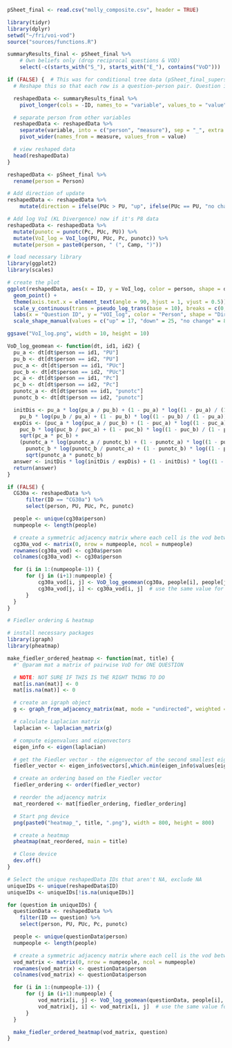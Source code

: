 
```r
pSheet_final <- read.csv("molly_composite.csv", header = TRUE)
```

```r
library(tidyr)
library(dplyr)
setwd("~/fri/voi-vod")
source("sources/functions.R")
```

```r
summaryResults_final <- pSheet_final %>%
    # Own beliefs only (drop reciprocal questions & VOD)
    select(-c(starts_with("S_"), starts_with("E_"), contains("VoD")))
```

```r
if (FALSE) {  # This was for conditional tree data (pSheet_final_supers.csv)
  # Reshape this so that each row is a question-person pair. Question is the ID, person is the letters before the first underscore

  reshapedData <- summaryResults_final %>%
    pivot_longer(cols = -ID, names_to = "variable", values_to = "value")

  # separate person from other variables
  reshapedData <- reshapedData %>%
    separate(variable, into = c("person", "measure"), sep = "_", extra = "merge") %>%
    pivot_wider(names_from = measure, values_from = value)

  # view reshaped data
  head(reshapedData)
}

reshapedData <- pSheet_final %>%
  rename(person = Person)
```

```r
# Add direction of update
reshapedData <- reshapedData %>%
    mutate(direction = ifelse(PUc > PU, "up", ifelse(PUc == PU, "no change", "down")))
```
```r
# Add log VoI (KL Divergence) now if it's P8 data
reshapedData <- reshapedData %>%
  mutate(punotc = punotc(Pc, PUc, PU)) %>%
  mutate(VoI_log = VoI_log(PU, PUc, Pc, punotc)) %>%
  mutate(person = paste0(person, " (", Camp, ")"))
```

```r
# load necessary library
library(ggplot2)
library(scales)

# create the plot
ggplot(reshapedData, aes(x = ID, y = VoI_log, color = person, shape = direction)) +
  geom_point() +
  theme(axis.text.x = element_text(angle = 90, hjust = 1, vjust = 0.5)) +
  scale_y_continuous(trans = pseudo_log_trans(base = 10), breaks = c(0, 0.01, 0.1), limits=c(0, 0.2)) +
  labs(x = "Question ID", y = "VOI_log", color = "Person", shape = "Direction") +
  scale_shape_manual(values = c("up" = 17, "down" = 25, "no change" = 8)) # 19 and 17 are the shapes for the points

ggsave("VoI_log.png", width = 10, height = 10)
```

```r
VoD_log_geomean <- function(dt, id1, id2) {
  pu_a <- dt[dt$person == id1, "PU"]
  pu_b <- dt[dt$person == id2, "PU"]
  puc_a <- dt[dt$person == id1, "PUc"]
  puc_b <- dt[dt$person == id2, "PUc"]
  pc_a <- dt[dt$person == id1, "Pc"]
  pc_b <- dt[dt$person == id2, "Pc"]
  punotc_a <- dt[dt$person == id1, "punotc"]
  punotc_b <- dt[dt$person == id2, "punotc"]

  initDis <- pu_a * log(pu_a / pu_b) + (1 - pu_a) * log((1 - pu_a) / (1 - pu_b)) +
    pu_b * log(pu_b / pu_a) + (1 - pu_b) * log((1 - pu_b) / (1 - pu_a))
  expDis <- (puc_a * log(puc_a / puc_b) + (1 - puc_a) * log((1 - puc_a) / (1 - puc_b)) +
    puc_b * log(puc_b / puc_a) + (1 - puc_b) * log((1 - puc_b) / (1 - puc_a))) *
    sqrt(pc_a * pc_b) +
    (punotc_a * log(punotc_a / punotc_b) + (1 - punotc_a) * log((1 - punotc_a) / (1 - punotc_b)) +
      punotc_b * log(punotc_b / punotc_a) + (1 - punotc_b) * log((1 - punotc_b) / (1 - punotc_a))) *
      sqrt(punotc_a * punotc_b)
  answer <- initDis * log(initDis / expDis) + (1 - initDis) * log((1 - initDis) / (1 - expDis)) + expDis * log(expDis / initDis) + (1 - expDis) * log((1 - expDis) / (1 - initDis))
  return(answer)
}
```

```r
if (FALSE) {
  CG30a <- reshapedData %>%
      filter(ID == "CG30a") %>%
      select(person, PU, PUc, Pc, punotc)

  people <- unique(cg30a$person)
  numpeople <- length(people)

  # create a symmetric adjacency matrix where each cell is the vod between the two people
  cg30a_vod <- matrix(0, nrow = numpeople, ncol = numpeople)
  rownames(cg30a_vod) <- cg30a$person
  colnames(cg30a_vod) <- cg30a$person

  for (i in 1:(numpeople-1)) {
      for (j in (i+1):numpeople) {
          cg30a_vod[i, j] <- VoD_log_geomean(cg30a, people[i], people[j])
          cg30a_vod[j, i] <- cg30a_vod[i, j]  # use the same value for the 'mirror' cell
      }
  }
}
```

```r
# Fiedler ordering & heatmap

# install necessary packages
library(igraph)
library(pheatmap)

make_fiedler_ordered_heatmap <- function(mat, title) {
  #' @param mat a matrix of pairwise VoD for ONE QUESTION

  # NOTE: NOT SURE IF THIS IS THE RIGHT THING TO DO
  mat[is.nan(mat)] <- 0
  mat[is.na(mat)] <- 0

  # create an igraph object
  g <- graph_from_adjacency_matrix(mat, mode = "undirected", weighted = TRUE, diag = FALSE)

  # calculate Laplacian matrix
  laplacian <- laplacian_matrix(g)

  # compute eigenvalues and eigenvectors
  eigen_info <- eigen(laplacian)

  # get the Fiedler vector - the eigenvector of the second smallest eigenvalue
  fiedler_vector <- eigen_info$vectors[,which.min(eigen_info$values[eigen_info$values > min(eigen_info$values)])]

  # create an ordering based on the Fiedler vector
  fiedler_ordering <- order(fiedler_vector)

  # reorder the adjacency matrix
  mat_reordered <- mat[fiedler_ordering, fiedler_ordering]

  # Start png device
  png(paste0("heatmap_", title, ".png"), width = 800, height = 800)

  # create a heatmap
  pheatmap(mat_reordered, main = title)

  # Close device
  dev.off()
}

```

```r
# Select the unique reshapedData IDs that aren't NA, exclude NA
uniqueIDs <- unique(reshapedData$ID)
uniqueIDs <- uniqueIDs[!is.na(uniqueIDs)]

for (question in uniqueIDs) {
  questionData <- reshapedData %>%
    filter(ID == question) %>%
    select(person, PU, PUc, Pc, punotc)

  people <- unique(questionData$person)
  numpeople <- length(people)

  # create a symmetric adjacency matrix where each cell is the vod between the two people
  vod_matrix <- matrix(0, nrow = numpeople, ncol = numpeople)
  rownames(vod_matrix) <- questionData$person
  colnames(vod_matrix) <- questionData$person

  for (i in 1:(numpeople-1)) {
      for (j in (i+1):numpeople) {
          vod_matrix[i, j] <- VoD_log_geomean(questionData, people[i], people[j])
          vod_matrix[j, i] <- vod_matrix[i, j]  # use the same value for the 'mirror' cell
      }
  }

  make_fiedler_ordered_heatmap(vod_matrix, question)
}
```

```r
```